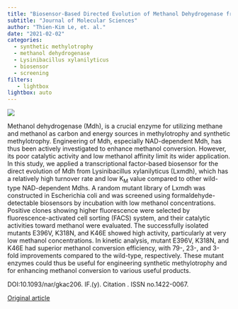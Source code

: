```yaml
---
title: "Biosensor-Based Directed Evolution of Methanol Dehydrogenase from Lysinibacillus xylanilyticus"
subtitle: "Journal of Molecular Sciences"
author: "Thien-Kim Le, et. al."
date: "2021-02-02"
categories:
  - synthetic methylotrophy
  - methanol dehydrogenase
  - Lysinibacillus xylanilyticus
  - biosensor
  - screening
filters:
   - lightbox
lightbox: auto
---
```


![](images/paste-E3F905AD.png)

Methanol dehydrogenase (Mdh), is a crucial enzyme for utilizing methane and methanol as carbon and energy sources in methylotrophy and synthetic methylotrophy. Engineering of Mdh, especially NAD-dependent Mdh, has thus been actively investigated to enhance methanol conversion. However, its poor catalytic activity and low methanol affinity limit its wider application. In this study, we applied a transcriptional factor-based biosensor for the direct evolution of Mdh from Lysinibacillus xylanilyticus (Lxmdh), which has a relatively high turnover rate and low K~M~ value compared to other wild-type NAD-dependent Mdhs. A random mutant library of Lxmdh was constructed in Escherichia coli and was screened using formaldehyde-detectable biosensors by incubation with low methanol concentrations. Positive clones showing higher fluorescence were selected by fluorescence-activated cell sorting (FACS) system, and their catalytic activities toward methanol were evaluated. The successfully isolated mutants E396V, K318N, and K46E showed high activity, particularly at very low methanol concentrations. In kinetic analysis, mutant E396V, K318N, and K46E had superior methanol conversion efficiency, with 79-, 23-, and 3-fold improvements compared to the wild-type, respectively. These mutant enzymes could thus be useful for engineering synthetic methylotrophy and for enhancing methanol conversion to various useful products.

DOI:10.1093/nar/gkac206. IF.(y). Citation . ISSN no.1422-0067.

[Original article](https://www.mdpi.com/1422-0067/22/3/1471){.external target="_blank"}

